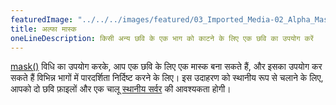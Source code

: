 ---
featuredImage: "../../../images/featured/03_Imported_Media-02_Alpha_Mask-thumbnail.png"
title: अल्फा मास्क
oneLineDescription: किसी अन्य छवि के एक भाग को काटने के लिए एक छवि का उपयोग करें
---

<a href='https://p5js.org/reference/#/p5/mask' target='_blank'>mask()</a> विधि का उपयोग करके, आप एक छवि के लिए एक मास्क बना सकते हैं, और इसका उपयोग कर सकते हैं विभिन्न भागों में पारदर्शिता निर्दिष्ट करने के लिए। इस उदाहरण को स्थानीय रूप से चलाने के लिए, आपको दो छवि फ़ाइलों और एक चालू <a href="https://github.com/processing/p5.js/wiki/Local-server">स्थानीय सर्वर</a> की आवश्यकता होगी।